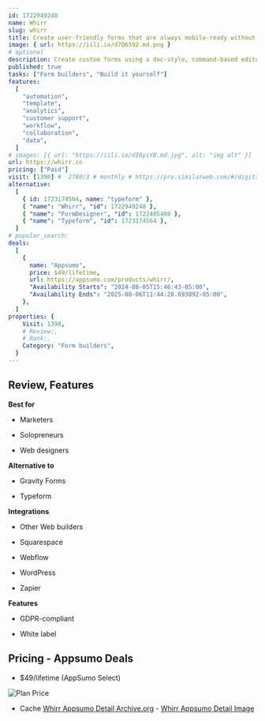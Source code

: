 ```yaml
---
id: 1722949248
name: Whirr
slug: whirr
title: Create user-friendly forms that are always mobile-ready without any coding or design skills
image: { url: https://iili.io/d7Q6592.md.png }
# optional
description: Create custom forms using a doc-style, command-based editor that requires zero coding or design chopsGet unlimited responses for things like RSVPs, surveys, and waitlists—and keep all that data in one place
published: true
tasks: ["Form builders", "Build it yourself"]
features:
  [
    "automation",
    "template",
    "analytics",
    "customer support",
    "workflow",
    "collaboration",
    "data",
  ]
# images: [{ url: "https://iili.io/dI8yiYB.md.jpg", alt: "img alt" }]
url: https://whirr.co
pricing: ["Paid"]
visit: [1390] #  2780/3 # monthly # https://pro.similarweb.com/#/digitalsuite/websiteanalysis/home
alternative:
  [
    { id: 1723174564, name: "typeform" },
    { "name": "Whirr", "id": 1722949248 },
    { "name": "FormDesigner", "id": 1722485408 },
    { "name": "Typeform", "id": 1723174564 },
  ]
# popular_search:
deals:
  [
    {
      name: "Appsumo",
      price: $49/lifetime,
      url: https://appsumo.com/products/whirr/,
      "Availability Starts": "2024-08-05T15:46:43-05:00",
      "Availability Ends": "2025-08-06T11:44:28.693892-05:00",
    },
  ]
properties: {
    Visit: 1390,
    # Review:,
    # Rank:,
    Category: "Form builders",
  }
---
```


## Review, Features

**Best for**

- Marketers

- Solopreneurs

- Web designers

**Alternative to**

- Gravity Forms

- Typeform

**Integrations**

- Other Web builders

- Squarespace

- Webflow

- WordPress

- Zapier

**Features**

- GDPR-compliant

- White label

## Pricing - Appsumo Deals

- $49/lifetime (AppSumo Select)

<Img src="https://iili.io/dYFPop2.png" alt="Plan Price" />

- Cache [Whirr Appsumo Detail Archive.org](https://web.archive.org/web/*/https://appsumo.com/products/whirr/) - [Whirr Appsumo Detail Image](https://iili.io/dYFiaPn.png)
